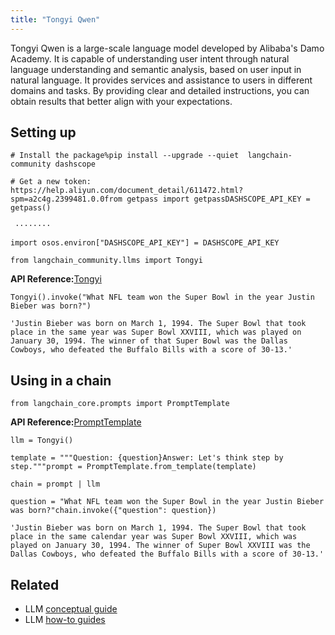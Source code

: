 ```yaml
---
title: "Tongyi Qwen"
---
```


Tongyi Qwen is a large-scale language model developed by Alibaba's Damo Academy. It is capable of understanding user intent through natural language understanding and semantic analysis, based on user input in natural language. It provides services and assistance to users in different domains and tasks. By providing clear and detailed instructions, you can obtain results that better align with your expectations.

## Setting up

```
# Install the package%pip install --upgrade --quiet  langchain-community dashscope
```

```
# Get a new token: https://help.aliyun.com/document_detail/611472.html?spm=a2c4g.2399481.0.0from getpass import getpassDASHSCOPE_API_KEY = getpass()
```

```
 ········
```

```
import osos.environ["DASHSCOPE_API_KEY"] = DASHSCOPE_API_KEY
```

```
from langchain_community.llms import Tongyi
```

**API Reference:**[Tongyi](https://python.langchain.com/api_reference/community/llms/langchain_community.llms.tongyi.Tongyi.html)

```
Tongyi().invoke("What NFL team won the Super Bowl in the year Justin Bieber was born?")
```

```
'Justin Bieber was born on March 1, 1994. The Super Bowl that took place in the same year was Super Bowl XXVIII, which was played on January 30, 1994. The winner of that Super Bowl was the Dallas Cowboys, who defeated the Buffalo Bills with a score of 30-13.'
```

## Using in a chain

```
from langchain_core.prompts import PromptTemplate
```

**API Reference:**[PromptTemplate](https://python.langchain.com/api_reference/core/prompts/langchain_core.prompts.prompt.PromptTemplate.html)

```
llm = Tongyi()
```

```
template = """Question: {question}Answer: Let's think step by step."""prompt = PromptTemplate.from_template(template)
```

```
chain = prompt | llm
```

```
question = "What NFL team won the Super Bowl in the year Justin Bieber was born?"chain.invoke({"question": question})
```

```
'Justin Bieber was born on March 1, 1994. The Super Bowl that took place in the same calendar year was Super Bowl XXVIII, which was played on January 30, 1994. The winner of Super Bowl XXVIII was the Dallas Cowboys, who defeated the Buffalo Bills with a score of 30-13.'
```

## Related

* LLM [conceptual guide](/src/oss/concepts/text_llms)
* LLM [how-to guides](/src/oss/how_to/#llms)
